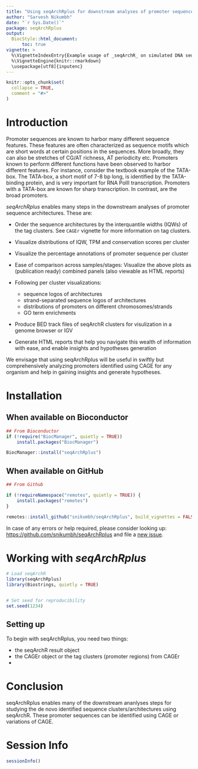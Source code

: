```yaml
---
title: "Using seqArchRplus for downstream analyses of promoter sequence architectures"
author: "Sarvesh Nikumbh"
date: "`r Sys.Date()`"
package: seqArchRplus
output:
  BiocStyle::html_document:
      toc: true
vignette: >
  %\VignetteIndexEntry{Example usage of _seqArchR_ on simulated DNA sequences}
  %\VignetteEngine{knitr::rmarkdown}
  \usepackage[utf8]{inputenc}
---
```




```r
knitr::opts_chunk$set(
  collapse = TRUE,
  comment = "#>"
)

```


# Introduction

Promoter sequences are known to harbor many different sequence features.
These features are often characterized as sequence motifs which are short words 
at certain positions in the sequences.
More broadly, they can also be stretches of CG/AT richness, AT periodicity etc.
Promoters known to perform different functions have been observed to harbor 
different features.
For instance, consider the textbook example of the TATA-box. 
The TATA-box, a short motif of 7-8 bp long, is identified 
by the TATA-binding protein, and is very important for RNA PolII transcription.
Promoters with a TATA-box are known for sharp transcription.
In contrast, are the broad promoters.


_seqArchRplus_ enables many steps in the downstream analyses of promoter 
sequence architectures. These are:

- Order the sequence architectures by the interquantile widths (IQWs) of the 
tag clusters. See `CAGEr` vignette for more information on tag clusters.

- Visualize distributions of IQW, TPM and conservation scores per cluster

- Visualize the percentage annotations of promoter sequence per cluster

- Ease of comparison across samples/stages: Visualize the above plots as 
(publication ready) combined panels (also viewable as HTML reports)

- Following per cluster visualizations:
    - sequence logos of architectures
    - strand-separated sequence logos of architectures
    - distributions of promoters on different chromosomes/strands
    - GO term enrichments

- Produce BED track files of seqArchR clusters for visulization in a genome
browser or IGV

- Generate HTML reports that help you navigate this wealth of information
with ease, and enable insights and hypotheses generation 


We envisage that using seqArchRplus will be useful in swiftly but 
comprehensively analyzing promoters identified using CAGE for any organism and 
help in gaining insights and generate hypotheses.


# Installation

## When available on Bioconductor

```r

## From Bioconductor
if (!require("BiocManager", quietly = TRUE))
    install.packages("BiocManager")

BiocManager::install("seqArchRplus")
```

## When available on GitHub


```r
## From Github

if (!requireNamespace("remotes", quietly = TRUE)) {
    install.packages("remotes")   
}

remotes::install_github("snikumbh/seqArchRplus", build_vignettes = FALSE)

```


In case of any errors or help required, please consider looking up:
[https://github.com/snikumbh/seqArchRplus](https://github.com/snikumbh/seqArchRplus)
and file a [new issue](https://github.com/snikumbh/seqArchRplus/issues/new).



# Working with _seqArchRplus_
```r
# Load seqArchR
library(seqArchRplus)
library(Biostrings, quietly = TRUE)


# Set seed for reproducibility
set.seed(1234)

```

## Setting up

To begin with seqArchRplus, you need two things:

- the seqArchR result object
- the CAGEr object or the tag clusters (promoter regions) from CAGEr
- 

## 


# Conclusion

seqArchRplus enables many of the downstream ananlyses steps for studying the 
de novo identified sequence clusters/architectures using seqArchR.
These promoter sequences can be identified using CAGE or variations of CAGE.


# Session Info
```r
sessionInfo()
```
